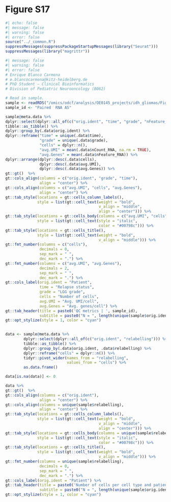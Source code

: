 # Figure S17 {.unnumbered}

```r
#| echo: false
#| message: false
#| warning: false
#| error: false
source("../_common.R")
suppressMessages(suppressPackageStartupMessages(library("Seurat")))
suppressMessages(library("magrittr"))
```

```r
#| message: false
#| warning: false
#| error: false
# Enrique Blanco Carmona
# e.blancocarmona@kitz-heidelberg.de
# PhD Student – Clinical Bioinformatics
# Division of Pediatric Neurooncology (B062)

# Read in sample.
sample <- readRDS("/omics/odcf/analysis/OE0145_projects/idh_gliomas/Figures_Science/revision/IDH_gliomas_book/datasets/integrated_paired_AS.rds")
sample_id <- "Paired  RNA AS"
```



```r
sample@meta.data %>% 
dplyr::select(dplyr::all_of(c("orig.ident", "time", "grade", "nFeature_RNA", "nCount_RNA"))) %>% 
tibble::as_tibble() %>% 
dplyr::group_by(.data$orig.ident) %>% 
dplyr::reframe("time" = unique(.data$time),
               "grade" = unique(.data$grade),
               "cells" = dplyr::n(),
               "avg.UMI" = mean(.data$nCount_RNA, na.rm = TRUE),
               "avg.Genes" = mean(.data$nFeature_RNA)) %>% 
dplyr::arrange(dplyr::desc(.data$cells), 
               dplyr::desc(.data$avg.UMI), 
               dplyr::desc(.data$avg.Genes)) %>% 
gt::gt()  %>% 
gt::cols_align(columns = c("orig.ident", "grade", "time"),
               align = "center") %>% 
gt::cols_align(columns = c("avg.UMI", "cells", "avg.Genes"),
               align = "center") %>% 
gt::tab_style(locations = gt::cells_column_labels(),
              style = list(gt::cell_text(weight = "bold",
                                         v_align = "middle",
                                         align = "center"))) %>% 
gt::tab_style(locations = gt::cells_body(columns = c("avg.UMI", "cells", "avg.Genes")),
              style = list(gt::cell_text(style = "italic",
                                         color = "#00798c"))) %>% 
gt::tab_style(locations = gt::cells_title(),
              style = list(gt::cell_text(weight = "bold",
                                         v_align = "middle"))) %>% 
gt::fmt_number(columns = c("cells"), 
               decimals = 0,
               sep_mark = " ",
               dec_mark = ".") %>% 
gt::fmt_number(columns = c("avg.UMI", "avg.Genes"), 
               decimals = 2,
               sep_mark = " ",
               dec_mark = ".") %>% 
gt::cols_label(orig.ident = "Patient",
               time = "Relapse status",
               grade = "LGG grade",
               cells = "Number of cells",
               avg.UMI = "Avg. UMI/cell",
               avg.Genes = "Avg. genes/cell") %>% 
gt::tab_header(title = paste0('QC metrics | ', sample_id),
               subtitle = paste0("N = ", length(unique(sample$orig.ident)))) %>%
gt::opt_stylize(style = 1, color = "cyan")
            
```

```r
data <- sample@meta.data %>% 
        dplyr::select(dplyr::all_of(c("orig.ident", "relabelling"))) %>% 
        tibble::as_tibble() %>% 
        dplyr::group_by(.data$orig.ident, .data$relabelling) %>% 
        dplyr::reframe("cells" = dplyr::n()) %>% 
        tidyr::pivot_wider(names_from = "relabelling",
                           values_from = "cells") %>% 
        as.data.frame()

data[is.na(data)] <- 0

data %>% 
gt::gt()  %>% 
gt::cols_align(columns = c("orig.ident"),
               align = "center") %>% 
gt::cols_align(columns = unique(sample$relabelling),
               align = "center") %>% 
gt::tab_style(locations = gt::cells_column_labels(),
              style = list(gt::cell_text(weight = "bold",
                                         v_align = "middle",
                                         align = "center"))) %>% 
gt::tab_style(locations = gt::cells_body(columns = unique(sample$relabelling)),
              style = list(gt::cell_text(style = "italic",
                                         color = "#00798c"))) %>% 
gt::tab_style(locations = gt::cells_title(),
              style = list(gt::cell_text(weight = "bold",
                                         v_align = "middle"))) %>% 
gt::fmt_number(columns = unique(sample$relabelling), 
               decimals = 0,
               sep_mark = " ",
               dec_mark = ".") %>% 
gt::cols_label(orig.ident = "Patient") %>% 
gt::tab_header(title = paste0('Number of cells per cell type and patient | ', sample_id),
               subtitle = paste0("N = ", length(unique(sample$orig.ident)))) %>%
gt::opt_stylize(style = 1, color = "cyan")
            
```

